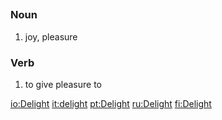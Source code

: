 =={{en}}==
===Noun===
# joy, pleasure
===Verb===
# to give pleasure to

[[io:Delight]]
[[it:delight]]
[[pt:Delight]]
[[ru:Delight]]
[[fi:Delight]]